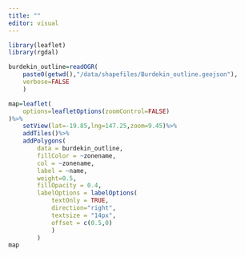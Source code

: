 ```yaml
---
title: ""
editor: visual
---
```


```r
library(leaflet)
library(rgdal)

burdekin_outline=readOGR(
    paste0(getwd(),"/data/shapefiles/Burdekin_outline.geojson"),
    verbose=FALSE
    )

map=leaflet(
    options=leafletOptions(zoomControl=FALSE)
)%>%
    setView(lat=-19.85,lng=147.25,zoom=9.45)%>%
    addTiles()%>%
    addPolygons(
        data = burdekin_outline,
        fillColor = ~zonename,
        col = ~zonename,
        label = ~name,
        weight=0.5,
        fillOpacity = 0.4,
        labelOptions = labelOptions(
            textOnly = TRUE,
            direction="right",
            textsize = "14px",
            offset = c(0.5,0)
            ) 
        )
map
```
